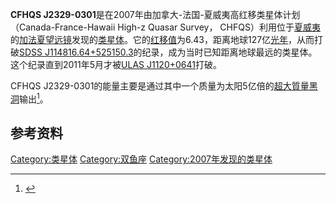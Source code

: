 {{Quasar
| name =CFHQS J2329-0301
| image = 
| caption = 
| epoch = [[J2000.0|J2000.0]]
| ra = {{RA|23|29|08}}
| dec = {{DEC|-03|01|58}}
| constellation name = 
| z = 6.43
| dist_ly =127亿[[光年|光年]]<br>（39亿[[秒差距|秒差距]]）
| type = 
| appmag_v = 
| size_v =
| notes =
| names = CFHQS J2329-0301， CFHQS J232908-030158
}}
'''CFHQS J2329-0301'''是在2007年由加拿大-法国-夏威夷高红移类星体计划（Canada-France-Hawaii High-z Quasar Survey， CHFQS）利用位于[[夏威夷|夏威夷]]的[[加法夏望远镜|加法夏望远镜]]发现的[[类星体|类星体]]。它的[[红移值|红移值]]为6.43，距离地球127亿[[光年|光年]]，从而打破[[SDSS_J114816.64+525150.3|SDSS J114816.64+525150.3]]的纪录，成为当时已知距离地球最远的类星体。这个纪录直到2011年5月才被[[ULAS_J1120+0641|ULAS J1120+0641]]打破。

CFHQS J2329-0301的能量主要是通过其中一个质量为太阳5亿倍的[[超大質量黑洞|超大質量黑洞]]输出<ref>{{Cite web |url=http://www.cfht.hawaii.edu/News/Quasars07/ |title=Astronomers find most distant black hole |accessdate=2011-09-18 |archive-date=2016-03-04 |archive-url=https://web.archive.org/web/20160304054941/http://www.cfht.hawaii.edu/News/Quasars07/ |dead-url=no }}</ref>。

== 参考资料 ==
{{Reflist}}

{{start box}}
{{s-records}}
{{Succession record holder box|[[SDSS_J114816.64+525150.3|SDSS J114816.64+525150.3]]|[[ULAS_J1120+0641|ULAS J1120+0641]]|[[類星體列表|最遙遠的類星體]]|2007年－2011年}} 
{{end}}

{{quasar-stub}}

[[Category:类星体|Category:类星体]]
[[Category:双鱼座|Category:双鱼座]]
[[Category:2007年发现的类星体|Category:2007年发现的类星体]]